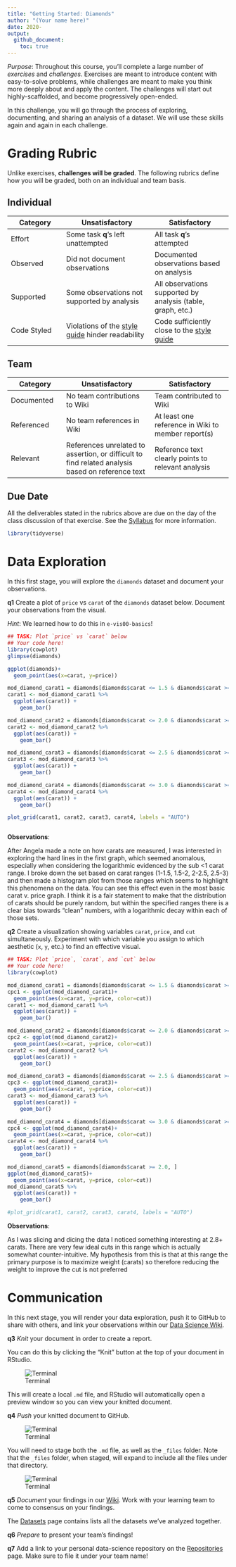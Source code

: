 ```yaml
---
title: "Getting Started: Diamonds"
author: "(Your name here)"
date: 2020-
output:
  github_document:
    toc: true
---
```


*Purpose*: Throughout this course, you'll complete a large number of *exercises* and *challenges*. Exercises are meant to introduce content with easy-to-solve problems, while challenges are meant to make you think more deeply about and apply the content. The challenges will start out highly-scaffolded, and become progressively open-ended.

In this challenge, you will go through the process of exploring, documenting, and sharing an analysis of a dataset. We will use these skills again and again in each challenge.

<!-- include-rubric -->
# Grading Rubric
<!-- -------------------------------------------------- -->

Unlike exercises, **challenges will be graded**. The following rubrics define how you will be graded, both on an individual and team basis.

## Individual
<!-- ------------------------- -->

| Category | Unsatisfactory | Satisfactory |
|----------|----------------|--------------|
| Effort | Some task __q__'s left unattempted | All task __q__'s attempted |
| Observed | Did not document observations | Documented observations based on analysis |
| Supported | Some observations not supported by analysis | All observations supported by analysis (table, graph, etc.) |
| Code Styled | Violations of the [style guide](https://style.tidyverse.org/) hinder readability | Code sufficiently close to the [style guide](https://style.tidyverse.org/) |

## Team
<!-- ------------------------- -->

| Category | Unsatisfactory | Satisfactory |
|----------|----------------|--------------|
| Documented | No team contributions to Wiki | Team contributed to Wiki |
| Referenced | No team references in Wiki | At least one reference in Wiki to member report(s) |
| Relevant | References unrelated to assertion, or difficult to find related analysis based on reference text | Reference text clearly points to relevant analysis |

## Due Date
<!-- ------------------------- -->

All the deliverables stated in the rubrics above are due on the day of the class discussion of that exercise. See the [Syllabus](https://docs.google.com/document/d/1jJTh2DH8nVJd2eyMMoyNGroReo0BKcJrz1eONi3rPSc/edit?usp=sharing) for more information.

```r
library(tidyverse)
```

# Data Exploration
<!-- -------------------------------------------------- -->

In this first stage, you will explore the `diamonds` dataset and document your observations.

__q1__ Create a plot of `price` vs `carat` of the `diamonds` dataset below. Document your observations from the visual.

*Hint*: We learned how to do this in `e-vis00-basics`!

```r
## TASK: Plot `price` vs `carat` below
## Your code here!
library(cowplot)
glimpse(diamonds)

ggplot(diamonds)+
  geom_point(aes(x=carat, y=price))

mod_diamond_carat1 = diamonds[diamonds$carat <= 1.5 & diamonds$carat >= 1.0, ] 
carat1 <- mod_diamond_carat1 %>%
  ggplot(aes(carat)) +
    geom_bar()

mod_diamond_carat2 = diamonds[diamonds$carat <= 2.0 & diamonds$carat >= 1.5, ] 
carat2 <- mod_diamond_carat2 %>%
  ggplot(aes(carat)) +
    geom_bar()

mod_diamond_carat3 = diamonds[diamonds$carat <= 2.5 & diamonds$carat >= 2.0, ] 
carat3 <- mod_diamond_carat3 %>%
  ggplot(aes(carat)) +
    geom_bar()

mod_diamond_carat4 = diamonds[diamonds$carat <= 3.0 & diamonds$carat >= 2.5, ] 
carat4 <- mod_diamond_carat4 %>%
  ggplot(aes(carat)) +
    geom_bar()

plot_grid(carat1, carat2, carat3, carat4, labels = "AUTO")



```

**Observations**:

After Angela made a note on how carats are measured, I was interested in exploring the hard lines in the first graph, which seemed anomalous, especially when considering the logarithmic evidenced by the sub <1 carat range.
I broke down the set based on carat ranges (1-1.5, 1.5-2, 2-2.5, 2.5-3) and then made a histogram plot from those ranges which seems to highlight this phenomena on the data.
You can see this effect even in the most basic carat v. price graph. I think it is a fair statement to make that the distribution of carats should be purely random, but within the specified ranges there is a clear bias towards “clean” numbers, with a logarithmic decay within each of those sets.


__q2__ Create a visualization showing variables `carat`, `price`, and `cut` simultaneously. Experiment with which variable you assign to which aesthetic (`x`, `y`, etc.) to find an effective visual.

```r
## TASK: Plot `price`, `carat`, and `cut` below
## Your code here!
library(cowplot)

mod_diamond_carat1 = diamonds[diamonds$carat <= 1.5 & diamonds$carat >= 1.0, ] 
cpc1 <- ggplot(mod_diamond_carat1)+
  geom_point(aes(x=carat, y=price, color=cut))
carat1 <- mod_diamond_carat1 %>%
  ggplot(aes(carat)) +
    geom_bar()

mod_diamond_carat2 = diamonds[diamonds$carat <= 2.0 & diamonds$carat >= 1.5, ] 
cpc2 <- ggplot(mod_diamond_carat2)+
  geom_point(aes(x=carat, y=price, color=cut))
carat2 <- mod_diamond_carat2 %>%
  ggplot(aes(carat)) +
    geom_bar()

mod_diamond_carat3 = diamonds[diamonds$carat <= 2.5 & diamonds$carat >= 2.0, ] 
cpc3 <- ggplot(mod_diamond_carat3)+
  geom_point(aes(x=carat, y=price, color=cut))
carat3 <- mod_diamond_carat3 %>%
  ggplot(aes(carat)) +
    geom_bar()

mod_diamond_carat4 = diamonds[diamonds$carat <= 3.0 & diamonds$carat >= 2.5, ] 
cpc4 <- ggplot(mod_diamond_carat4)+
  geom_point(aes(x=carat, y=price, color=cut))
carat4 <- mod_diamond_carat4 %>%
  ggplot(aes(carat)) +
    geom_bar()

mod_diamond_carat5 = diamonds[diamonds$carat >= 2.0, ]
ggplot(mod_diamond_carat5)+
  geom_point(aes(x=carat, y=price, color=cut))
mod_diamond_carat5 %>%
  ggplot(aes(carat)) +
    geom_bar()

#plot_grid(carat1, carat2, carat3, carat4, labels = "AUTO")

```

**Observations**:

As I was slicing and dicing the data I noticed something interesting at 2.8+ carats. There are very few ideal cuts in this range which is actually somewhat counter-intuitive.
My hypothesis from this is that at this range the primary purpose is to maximize weight (carats) so therefore reducing the weight to improve the cut is not preferred



# Communication
<!-- -------------------------------------------------- -->

In this next stage, you will render your data exploration, push it to GitHub to share with others, and link your observations within our [Data Science Wiki](https://olin-data-science.fandom.com/wiki/Olin_Data_Science_Wiki).

__q3__ *Knit* your document in order to create a report.

You can do this by clicking the "Knit" button at the top of your document in RStudio.

![Terminal](./images/c00-knit.png)

This will create a local `.md` file, and RStudio will automatically open a preview window so you can view your knitted document.

__q4__ *Push* your knitted document to GitHub.

![Terminal](./images/c00-unstaged.png)

You will need to stage both the `.md` file, as well as the `_files` folder. Note that the `_files` folder, when staged, will expand to include all the files under that directory.

![Terminal](./images/c00-staged.png)

__q5__ *Document* your findings in our [Wiki](https://olin-data-science.fandom.com/wiki/Olin_Data_Science_Wiki). Work with your learning team to come to consensus on your findings.

The [Datasets](https://olin-data-science.fandom.com/wiki/Datasets) page contains lists all the datasets we've analyzed together.

__q6__ *Prepare* to present your team's findings!

__q7__ Add a link to your personal data-science repository on the [Repositories](https://olin-data-science.fandom.com/wiki/Repositories) page. Make sure to file it under your team name!

